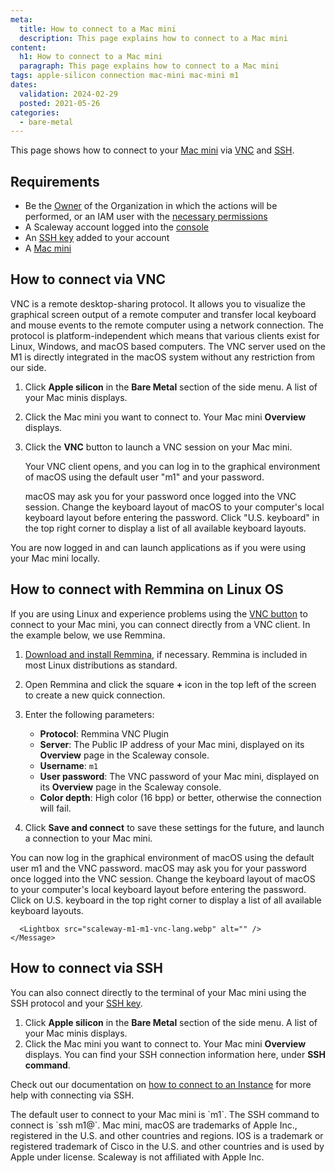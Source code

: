 ```yaml
---
meta:
  title: How to connect to a Mac mini
  description: This page explains how to connect to a Mac mini
content:
  h1: How to connect to a Mac mini
  paragraph: This page explains how to connect to a Mac mini
tags: apple-silicon connection mac-mini mac-mini m1
dates:
  validation: 2024-02-29
  posted: 2021-05-26
categories:
  - bare-metal
---
```


This page shows how to connect to your [Mac mini](/bare-metal/apple-silicon/concepts/#mac-mini) via [VNC](/bare-metal/apple-silicon/concepts/#vnc) and [SSH](/console/account/concepts/#ssh-key).

## Requirements

- Be the [Owner](/identity-and-access-management/iam/concepts/#owner) of the Organization in which the actions will be performed, or an IAM user with the [necessary permissions](/identity-and-access-management/iam/concepts/#permission)
- A Scaleway account logged into the [console](https://console.scaleway.com)
- An [SSH key](/identity-and-access-management/organizations-and-projects/how-to/create-ssh-key/) added to your account
- A [Mac mini](/bare-metal/apple-silicon/how-to/create-mac-mini/)

## How to connect via VNC

VNC is a remote desktop-sharing protocol. It allows you to visualize the graphical screen output of a remote computer and transfer local keyboard and mouse events to the remote computer using a network connection. The protocol is platform-independent which means that various clients exist for Linux, Windows, and macOS based computers. The VNC server used on the M1 is directly integrated in the macOS system without any restriction from our side.

1. Click **Apple silicon** in the **Bare Metal** section of the side menu. A list of your Mac minis displays.
    <Lightbox src="scaleway-m1-list.webp" alt="" />
2. Click the Mac mini you want to connect to. Your Mac mini **Overview** displays.
3. Click the **VNC** button to launch a VNC session on your Mac mini.
    <Lightbox src="scaleway-m1-vnc.webp" alt="" />

    Your VNC client opens, and you can log in to the graphical environment of macOS using the default user "m1" and your password.

    <Message type="note">
      macOS may ask you for your password once logged into the VNC session. Change the keyboard layout of macOS to your computer's local keyboard layout before entering the password. Click "U.S. keyboard" in the top right corner to display a list of all available keyboard layouts.

      <Lightbox src="scaleway-m1-vnc-lang.webp" alt="" />
    </Message>

You are now logged in and can launch applications as if you were using your Mac mini locally.

<Lightbox src="scaleway-m1-remote-desktop.webp" alt="" />

## How to connect with Remmina on Linux OS

If you are using Linux and experience problems using the [VNC button](#how-to-connect-via-vnc) to connect to your Mac mini, you can connect directly from a VNC client. In the example below, we use Remmina.

1. [Download and install Remmina](https://gitlab.com/Remmina/Remmina/-/wikis/home), if necessary.
    <Message type="tip">
      Remmina is included in most Linux distributions as standard.
    </Message>

2. Open Remmina and click the square **+** icon in the top left of the screen to create a new quick connection.

3. Enter the following parameters:
    - **Protocol**: Remmina VNC Plugin
    - **Server**: The Public IP address of your Mac mini, displayed on its **Overview** page in the Scaleway console.
    - **Username**: `m1`
    - **User password**: The VNC password of your Mac mini, displayed on its **Overview** page in the Scaleway console.
    - **Color depth**: High color (16 bpp) or better, otherwise the connection will fail.

4. Click **Save and connect** to save these settings for the future, and launch a connection to your Mac mini.

You can now log in the graphical environment of macOS using the default user m1 and the VNC password.
    <Message type="note">
      macOS may ask you for your password once logged into the VNC session. Change the keyboard layout of macOS to your computer's local keyboard layout before entering the password. Click on U.S. keyboard in the top right corner to display a list of all available keyboard layouts.

      <Lightbox src="scaleway-m1-m1-vnc-lang.webp" alt="" />
    </Message>


## How to connect via SSH

You can also connect directly to the terminal of your Mac mini using the SSH protocol and your [SSH key](/console/account/concepts/#ssh-key).

1. Click **Apple silicon** in the **Bare Metal** section of the side menu. A list of your Mac minis displays.
    <Lightbox src="scaleway-list.webp" alt="" />
2. Click the Mac mini you want to connect to. Your Mac mini **Overview** displays. You can find your SSH connection information here, under **SSH command**.
    <Lightbox src="scaleway-m1-ssh.webp" alt="" />

Check out our documentation on [how to connect to an Instance](/compute/instances/how-to/connect-to-instance/) for more help with connecting via SSH.

<Message type="note">
  The default user to connect to your Mac mini is `m1`. The SSH command to connect is `ssh m1@<your_mac_mini_ip>`.
</Message>

<Message type="note">
  Mac mini, macOS are trademarks of Apple Inc., registered in the U.S. and other countries and regions. IOS is a trademark or registered trademark of Cisco in the U.S. and other countries and is used by Apple under license. Scaleway is not affiliated with Apple Inc.
</Message>


